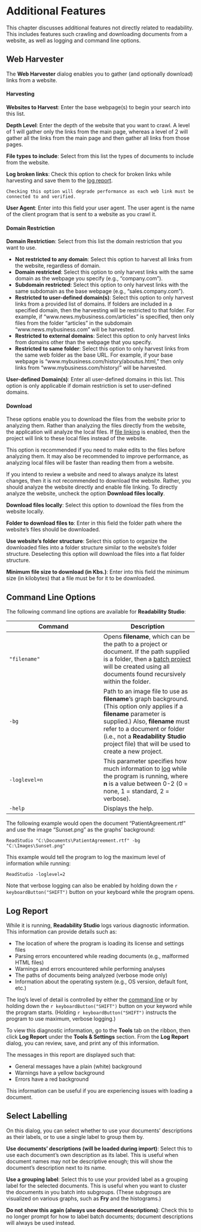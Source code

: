# Additional Features {#additional-features}

This chapter discusses additional features not directly related to readability. This includes features such crawling and downloading documents from a website, as well as logging and command line options.

## Web Harvester {-#web-harvester}

The **Web Harvester** dialog enables you to gather (and optionally download) links from a website.

#### Harvesting {-}

**Websites to Harvest**: Enter the base webpage(s) to begin your search into this list.

**Depth Level**: Enter the depth of the website that you want to crawl. A level of 1 will gather only the links from the main page, whereas a level of 2 will gather all the links from the main page and then gather all links from those pages.

**File types to include**: Select from this list the types of documents to include from the website.

**Log broken links**: Check this option to check for broken links while harvesting and save them to the [log report](#log-report).

```{block, type='warningsection'}
Checking this option will degrade performance as each web link must be connected to and verified.
```

**User Agent**: Enter into this field your user agent. The user agent is the name of the client program that is sent to a website as you crawl it.

#### Domain Restriction {-}

**Domain Restriction**: Select from this list the domain restriction that you want to use.

- **Not restricted to any domain**: Select this option to harvest all links from the website, regardless of domain.
- **Domain restricted**: Select this option to only harvest links with the same domain as the webpage you specify (e.g., “company.com”).
- **Subdomain restricted**: Select this option to only harvest links with the same subdomain as the base webpage (e.g., “sales.company.com”).
- **Restricted to user-defined domain(s)**: Select this option to only harvest links from a provided list of domains. If folders are included in a specified domain, then the harvesting will be restricted to that folder. For example, if “www.news.mybusiness.com/articles” is specified, then only files from the folder “articles” in the subdomain “www.news.mybusiness.com” will be harvested.
- **Restricted to external domains**: Select this option to only harvest links from domains other than the webpage that you specify.
- **Restricted to same folder**: Select this option to only harvest links from the same web folder as the base URL. For example, if your base webpage is “www.mybusiness.com/history/aboutus.html,” then only links from “www.mybusiness.com/history/” will be harvested.

**User-defined Domain(s)**: Enter all user-defined domains in this list. This option is only applicable if domain restriction is set to user-defined domains.

#### Download {-}

These options enable you to download the files from the website prior to analyzing them. Rather than analyzing the files directly from the website, the application will analyze the local files. If [file linking](#options-document) is enabled, then the project will link to these local files instead of the website.

This option is recommended if you need to make edits to the files before analyzing them. It may also be recommended to improve performance, as analyzing local files will be faster than reading them from a website.

If you intend to review a website and need to always analyze its latest changes, then it is not recommended to download the website. Rather, you should analyze the website directly and enable file linking. To directly analyze the website, uncheck the option **Download files locally**.

**Download files locally**: Select this option to download the files from the website locally.

**Folder to download files to**: Enter in this field the folder path where the website's files should be downloaded.

**Use website's folder structure**: Select this option to organize the downloaded files into a folder structure similar to the website's folder structure. Deselecting this option will download the files into a flat folder structure.

**Minimum file size to download (in Kbs.)**: Enter into this field the minimum size (in kilobytes) that a file must be for it to be downloaded.

## Command Line Options {-#command-line-options}

The following command line options are available for **Readability Studio**:

| Command | Description |
| --- | --- |
| `"filename"` | Opens **filename**, which can be the path to a project or document. If the path supplied is a folder, then a [batch project](#creating-batch-project) will be created using all documents found recursively within the folder. |
| `-bg` | Path to an image file to use as **filename**'s graph background. (This option only applies if a **filename** parameter is supplied.) Also, **filename** must refer to a document or folder (i.e., not a **Readability Studio** project file) that will be used to create a new project. |
| `-loglevel=n` | This parameter specifies how much information to [log](#log-report) while the program is running, where **n** is a value between 0-2 (0 = none, 1 = standard, 2 = verbose). |
| `-help` | Displays the help. |

The following example would open the document “PatientAgreement.rtf” and use the image “Sunset.png” as the graphs' background:

`ReadStudio "C:\Documents\PatientAgreement.rtf" -bg "C:\Images\Sunset.png"`

This example would tell the program to log the maximum level of information while running:

`ReadStudio -loglevel=2`

Note that verbose logging can also be enabled by holding down the `r keyboardButton("SHIFT")` button on your keyboard while the program opens.

## Log Report {-#log-report}

While it is running, **Readability Studio** logs various diagnostic information. This information can provide details such as:

-   The location of where the program is loading its license and settings files
-   Parsing errors encountered while reading documents (e.g., malformed HTML files)
-   Warnings and errors encountered while performing analyses
-   The paths of documents being analyzed (verbose mode only)
-   Information about the operating system (e.g., OS version, default font, etc.)

The log's level of detail is controlled by either the [command line](#command-line-options) or by holding down the `r keyboardButton("SHIFT")` button on your keyword while the program starts. (Holding `r keyboardButton("SHIFT")` instructs the program to use maximum, verbose logging.)

To view this diagnostic information, go to the **Tools** tab on the ribbon, then click **Log Report** under the **Tools & Settings** section. From the **Log Report** dialog, you can review, save, and print any of this information.

The messages in this report are displayed such that:

-   General messages have a plain (white) background
-   Warnings have a yellow background
-   Errors have a red background

This information can be useful if you are experiencing issues with loading a document.

## Select Labelling {-#select-labelling}

On this dialog, you can select whether to use your documents' descriptions as their labels, or to use a single label to group them by.

**Use documents' descriptions (will be loaded during import)**: Select this to use each document's own description as its label. This is useful when document names may not be descriptive enough; this will show the document's description next to its name.

**Use a grouping label**: Select this to use your provided label as a grouping label for the selected documents. This is useful when you want to cluster the documents in you batch into subgroups. (These subgroups are visualized on various graphs, such as **Fry** and the histograms.)

**Do not show this again (always use document descriptions)**: Check this to no longer prompt for how to label batch documents; document descriptions will always be used instead.